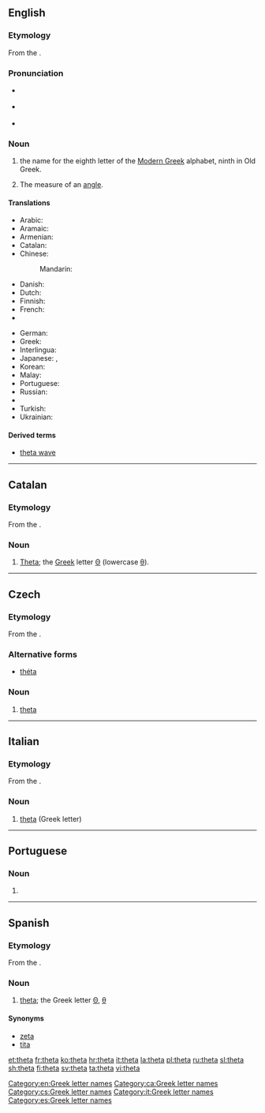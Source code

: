 {{also|thêta|Theta}}
==English==
{{letter_disp2|eta| [[image:Greek_uc_theta.png|39px]][[image:Greek_lc_theta.png|26px]] |iota|θῆτα|Θ|θ}}

===Etymology===
From the {{etyl|grc|en}} {{term|θῆτα|tr=thēta|lang=grc}}.

===Pronunciation===
* {{a|UK}} {{IPA|/ˈθiːtə/|lang=en}}
* {{a|US}} {{IPA|/ˈθeɪtə/|lang=en}}
* {{audio|en-us-theta.ogg|Audio (US)|lang=en}}

===Noun===
{{en-noun}}

# the name for the eighth letter οf the [[Modern Greek]] alphabet, ninth in Old Greek.
# {{context|mathematics|lang=en}} The measure of an [[angle]].

====Translations====
{{trans-top|Greek letter}}
* Arabic: {{t|ar|ثيتا|f|tr=ṯītā|sc=Arab}}
* Aramaic: {{t|arc|ܛܝܬܐ|tr=ṯyta|sc=Hebr}}
* Armenian: {{t|hy|թետա|sc=Armn}}
* Catalan: {{t|ca|theta|f}}
* Chinese:
*: Mandarin: {{t+|cmn|西塔|tr=xītǎ|sc=Hani}}
* Danish: {{t|da|theta|n}}
* Dutch: {{t|nl|thèta|m|f}}
* Finnish: {{t+|fi|theeta}}
* French: {{t+|fr|thêta|m}}
* {{trreq|ka}}
{{trans-mid}}
* German: {{t+|de|Theta|n}}
* Greek: {{t+|el|θήτα|n|tr=thēta|sc=Grek}}
* Interlingua: {{t|ia|theta}}
* Japanese: {{t|ja|テータ|tr=tēta|sc=Jpan}}, {{t|ja|シータ|tr=shīta|sc=Jpan}}
* Korean: {{t|ko|테타|tr=teta|sc=Kore}}
* Malay: {{t|ms|teta}}
* Portuguese: {{t+|pt|teta|m}}
* Russian: {{t|ru|тэта|tr=téta|f|sc=Cyrl}}
* {{trreq|sv}}
* Turkish: {{t|tr|teta}}
* Ukrainian: {{t|uk|тета|f|tr=téta|sc=Cyrl}}
{{trans-bottom}}

====Derived terms====
* [[theta wave]]

[[Category:en:Greek letter names]]

----

==Catalan==

===Etymology===
From the {{etyl|grc|ca}} {{term|θῆτα|tr=thēta|lang=grc}}.

===Noun===
{{ca-noun|f}}

# [[#English|Theta]]; the [[Appendix:Greek script|Greek]] letter [[Θ]] (lowercase [[θ]]).

[[Category:ca:Greek letter names]]

----

==Czech==

===Etymology===
From the {{etyl|grc|cs}} {{term|θῆτα|tr=thēta|lang=grc}}.

===Alternative forms===
* [[théta]]

===Noun===
{{cs-noun|g=n}}

# [[#English|theta]] {{gloss|Greek letter}}

[[Category:cs:Greek letter names]]

----

==Italian==

===Etymology===
From the {{etyl|grc|it}} {{term|θῆτα|tr=thēta|lang=grc}}.

===Noun===
{{wikipedia|lang=it}}
{{head|it|noun|g=m|g2=f|invariable}}

# [[#English|theta]] (Greek letter)

[[Category:it:Greek letter names]]

----

==Portuguese==

===Noun===
{{pt-noun|f|s}}

# {{pt-obsolete-hellenism|teta|lang=pt}}

----

==Spanish==

===Etymology===
From the {{etyl|grc|es}} {{term|θῆτα|tr=thēta|lang=grc}}.

===Noun===
{{es-noun|f}}

# [[#English|theta]]; the Greek letter [[Θ]], [[θ]]

====Synonyms====
* [[zeta]]
* [[tita]]

[[Category:es:Greek letter names]]

[[et:theta]]
[[fr:theta]]
[[ko:theta]]
[[hr:theta]]
[[it:theta]]
[[la:theta]]
[[pl:theta]]
[[ru:theta]]
[[sl:theta]]
[[sh:theta]]
[[fi:theta]]
[[sv:theta]]
[[ta:theta]]
[[vi:theta]]